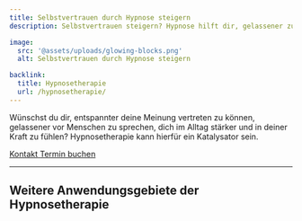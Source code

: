 ```yaml
---
title: Selbstvertrauen durch Hypnose steigern
description: Selbstvertrauen steigern? Hypnose hilft dir, gelassener zu sprechen und dich stärker zu fühlen. Erlebe, wie Hypnose dein Selbstbewusstsein im Alltag stärkt.

image:
  src: '@assets/uploads/glowing-blocks.png'
  alt: Selbstvertrauen durch Hypnose steigern

backlink:
  title: Hypnosetherapie
  url: /hypnosetherapie/
---
```



<div class="relative">

<p>
  Wünschst du dir, entspannter deine Meinung vertreten zu können, gelassener vor Menschen zu sprechen, dich im Alltag stärker und in deiner Kraft zu fühlen?
  Hypnosetherapie kann hierfür ein Katalysator sein.
</p>

</div>

<div class="flex gap-4">
  <a data-umami-event="Home – Button Kontakt" href="/kontakt/" class="inline-flex items-center justify-center px-6 py-3 text-base leading-tight font-bold text-red-600 bg-transparent border border-red-600 rounded-full transition hover:bg-red-500 hover:text-red-50 no-underline" onclick="document.app.emitEvent('mouseDown', 'trigger-to-5');"> 
    <span class="">Kontakt</span>
  </a>
  <a
  data-umami-event="Open Calendly"
  href="https://calendly.com/bern-hypnose/erstsitzung"
  target="_blank"
  class="inline-flex no-prose items-center justify-center px-6 py-3 text-base leading-tight font-bold text-red-50 bg-red-500 border border-red-600 rounded-full transition hover:bg-red-500 hover:text-red-50 no-underline"
>
  <span>Termin buchen</span>
</a>

</div>

<hr class="border-gray-400" />
<h2 class="text-balance">Weitere Anwendungsgebiete der Hypnosetherapie</h2>
<SubPages id="hypnotherapy" exclude="/hypnosetherapie/selbstvertrauen/" columns={3} />
